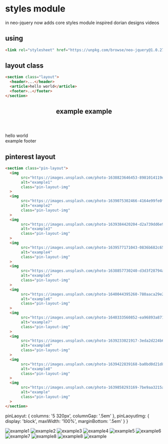 # styles module

in neo-jquery now adds core styles module inspired dorian designs videos

## using

``` html
<link rel="stylesheet" href="https://unpkg.com/browse/neo-jquery@1.0.278/css/neo-jquery.css" />
```

## layout class

``` html
<section class="layout">
  <header>...</header>
  <article>hello world</article>
  <footer>..</footer>
</section>
```

<section style={{
  display: 'grid',
  minHeight: '100vh',
  gridTemplateRows: 'auto 1fr auto'
}}>
      <header style={{background: '#000', color: '#fff'}}>
        <h2>example example</h2>  
      </header>
      <article style={{background: '#0f0',}}>hello world</article>
      <footer style={{background: '#000', color: '#fff'}}>example footer</footer>
</section>

## pinterest layout

``` html
<section class="pin-layout">
  <img 
       src="https://images.unsplash.com/photo-1638823646453-8981014119de?crop=entropy&cs=srgb&fm=jpg&ixid=MnwxNDU4OXwwfDF8cmFuZG9tfHx8fHx8fHx8MTY0MDc0NzQyMA&ixlib=rb-1.2.1&q=85" 
       alt="example1" 
       class="pin-layout-img"
  >
  <img 
       src="https://images.unsplash.com/photo-1639075302466-4164e99fe0f7?crop=entropy&cs=srgb&fm=jpg&ixid=MnwxNDU4OXwwfDF8cmFuZG9tfHx8fHx8fHx8MTY0MDc0NzQyMA&ixlib=rb-1.2.1&q=85" 
       alt="example2" 
       class="pin-layout-img"
  >
  <img 
       src="https://images.unsplash.com/photo-1639384420204-d2a739dd6e92?crop=entropy&cs=srgb&fm=jpg&ixid=MnwxNDU4OXwwfDF8cmFuZG9tfHx8fHx8fHx8MTY0MDc0NzQyMA&ixlib=rb-1.2.1&q=85" 
       alt="example3" 
       class="pin-layout-img"
  >
  <img 
       src="https://images.unsplash.com/photo-1639577171043-0836b682c65f?crop=entropy&cs=srgb&fm=jpg&ixid=MnwxNDU4OXwwfDF8cmFuZG9tfHx8fHx8fHx8MTY0MDc0NzQyMA&ixlib=rb-1.2.1&q=85" 
       alt="example4" 
       class="pin-layout-img"
  >
  <img 
       src="https://images.unsplash.com/photo-1638857730240-d3d3f28794a9?crop=entropy&cs=srgb&fm=jpg&ixid=MnwxNDU4OXwwfDF8cmFuZG9tfHx8fHx8fHx8MTY0MDc0NzUwNw&ixlib=rb-1.2.1&q=85" 
       alt="example5" 
       class="pin-layout-img"
  >
  <img 
       src="https://images.unsplash.com/photo-1640044395260-780aaca29e2f?crop=entropy&cs=srgb&fm=jpg&ixid=MnwxNDU4OXwwfDF8cmFuZG9tfHx8fHx8fHx8MTY0MDc0NzQyMA&ixlib=rb-1.2.1&q=85" 
       alt="example6" 
       class="pin-layout-img"
  >
  <img 
       src="https://images.unsplash.com/photo-1640333560852-ea96893a871d?crop=entropy&cs=srgb&fm=jpg&ixid=MnwxNDU4OXwwfDF8cmFuZG9tfHx8fHx8fHx8MTY0MDc0NzQyMA&ixlib=rb-1.2.1&q=85" 
       alt="example7" 
       class="pin-layout-img"
  >
  <img 
       src="https://images.unsplash.com/photo-1639233021917-3eda2d224b67?crop=entropy&cs=srgb&fm=jpg&ixid=MnwxNDU4OXwwfDF8cmFuZG9tfHx8fHx8fHx8MTY0MDc0NzUwNw&ixlib=rb-1.2.1&q=85" 
       alt="example8" 
       class="pin-layout-img"
  >
  <img 
       src="https://images.unsplash.com/photo-1639422839168-ba0bd0d21d8b?crop=entropy&cs=srgb&fm=jpg&ixid=MnwxNDU4OXwwfDF8cmFuZG9tfHx8fHx8fHx8MTY0MDc0NzUwNw&ixlib=rb-1.2.1&q=85" 
       alt="example8" 
       class="pin-layout-img"
  >
  <img 
       src="https://images.unsplash.com/photo-1639858293169-7be9aa3215aa?crop=entropy&cs=srgb&fm=jpg&ixid=MnwxNDU4OXwwfDF8cmFuZG9tfHx8fHx8fHx8MTY0MDc0NzUwNw&ixlib=rb-1.2.1&q=85" 
       alt="example" 
       class="pin-layout-img"
  >
</section>
```

 pinLaoyut: {
  columns: '5 320px',
  columnGap: '.5em'
},
pinLaoyutImg: {
  display: 'block',
  maxWidth: '100%',
  marginBottom: '.5em'
}
}

<section style={styles.pinLaoyut}>
  <img 
       src="https://images.unsplash.com/photo-1638823646453-8981014119de?crop=entropy&cs=srgb&fm=jpg&ixid=MnwxNDU4OXwwfDF8cmFuZG9tfHx8fHx8fHx8MTY0MDc0NzQyMA&ixlib=rb-1.2.1&q=85" 
       alt="example1" 
       style={styles.pinLaoyutImg}
  />
  <img 
       src="https://images.unsplash.com/photo-1639075302466-4164e99fe0f7?crop=entropy&cs=srgb&fm=jpg&ixid=MnwxNDU4OXwwfDF8cmFuZG9tfHx8fHx8fHx8MTY0MDc0NzQyMA&ixlib=rb-1.2.1&q=85" 
       alt="example2" 
       style={styles.pinLaoyutImg}
  />
  <img 
       src="https://images.unsplash.com/photo-1639384420204-d2a739dd6e92?crop=entropy&cs=srgb&fm=jpg&ixid=MnwxNDU4OXwwfDF8cmFuZG9tfHx8fHx8fHx8MTY0MDc0NzQyMA&ixlib=rb-1.2.1&q=85" 
       alt="example3" 
       style={styles.pinLaoyutImg}
  />
  <img 
       src="https://images.unsplash.com/photo-1639577171043-0836b682c65f?crop=entropy&cs=srgb&fm=jpg&ixid=MnwxNDU4OXwwfDF8cmFuZG9tfHx8fHx8fHx8MTY0MDc0NzQyMA&ixlib=rb-1.2.1&q=85" 
       alt="example4" 
       style={styles.pinLaoyutImg}
  />
  <img 
       src="https://images.unsplash.com/photo-1638857730240-d3d3f28794a9?crop=entropy&cs=srgb&fm=jpg&ixid=MnwxNDU4OXwwfDF8cmFuZG9tfHx8fHx8fHx8MTY0MDc0NzUwNw&ixlib=rb-1.2.1&q=85" 
       alt="example5" 
       style={styles.pinLaoyutImg}
  />
  <img 
       src="https://images.unsplash.com/photo-1640044395260-780aaca29e2f?crop=entropy&cs=srgb&fm=jpg&ixid=MnwxNDU4OXwwfDF8cmFuZG9tfHx8fHx8fHx8MTY0MDc0NzQyMA&ixlib=rb-1.2.1&q=85" 
       alt="example6" 
       style={styles.pinLaoyutImg}
  />
  <img 
       src="https://images.unsplash.com/photo-1640333560852-ea96893a871d?crop=entropy&cs=srgb&fm=jpg&ixid=MnwxNDU4OXwwfDF8cmFuZG9tfHx8fHx8fHx8MTY0MDc0NzQyMA&ixlib=rb-1.2.1&q=85" 
       alt="example7" 
       style={styles.pinLaoyutImg}
  />
  <img 
       src="https://images.unsplash.com/photo-1639233021917-3eda2d224b67?crop=entropy&cs=srgb&fm=jpg&ixid=MnwxNDU4OXwwfDF8cmFuZG9tfHx8fHx8fHx8MTY0MDc0NzUwNw&ixlib=rb-1.2.1&q=85" 
       alt="example8" 
       style={styles.pinLaoyutImg}
  />
  <img 
       src="https://images.unsplash.com/photo-1639422839168-ba0bd0d21d8b?crop=entropy&cs=srgb&fm=jpg&ixid=MnwxNDU4OXwwfDF8cmFuZG9tfHx8fHx8fHx8MTY0MDc0NzUwNw&ixlib=rb-1.2.1&q=85" 
       alt="example8" 
       style={styles.pinLaoyutImg}
  />
  <img 
       src="https://images.unsplash.com/photo-1639858293169-7be9aa3215aa?crop=entropy&cs=srgb&fm=jpg&ixid=MnwxNDU4OXwwfDF8cmFuZG9tfHx8fHx8fHx8MTY0MDc0NzUwNw&ixlib=rb-1.2.1&q=85" 
       alt="example" 
       style={styles.pinLaoyutImg}
  />
</section>